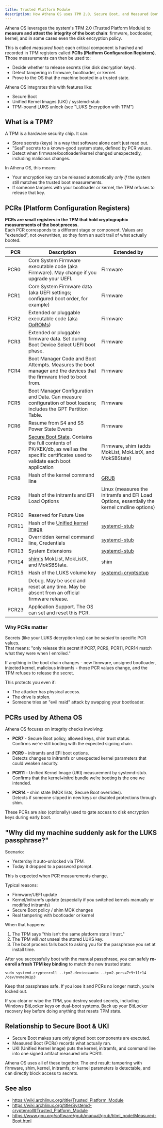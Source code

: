 ```yaml
---
title: Trusted Platform Module
description: How Athena OS uses TPM 2.0, Secure Boot, and Measured Boot to protect system integrity.
---
```


Athena OS leverages the system's TPM 2.0 (Trusted Platform Module) to **measure and attest the integrity of the boot chain**: firmware, bootloader, kernel, and in some cases even the disk encryption policy.

This is called *measured boot*: each critical component is hashed and recorded in TPM registers called **PCRs (Platform Configuration Registers)**.  
Those measurements can then be used to:
- Decide whether to release secrets (like disk decryption keys).
- Detect tampering in firmware, bootloader, or kernel.
- Prove to the OS that the machine booted in a trusted state.

Athena OS integrates this with features like:
- Secure Boot
- Unified Kernel Images (UKI) / systemd-stub
- TPM-bound LUKS unlock (see "LUKS Encryption with TPM")

## What is a TPM?

A TPM is a hardware security chip. It can:
- Store secrets (keys) in a way that software alone can’t just read out.
- "Seal" secrets to a known-good system state, defined by PCR values.
- Detect when firmware/bootloader/kernel changed unexpectedly, including malicious changes.

In Athena OS, this means:
- Your encryption key can be released automatically *only if* the system still matches the trusted boot measurements.
- If someone tampers with your bootloader or kernel, the TPM refuses to release that key.

## PCRs (Platform Configuration Registers)

**PCRs are small registers in the TPM that hold cryptographic measurements of the boot process.**  
Each PCR corresponds to a different stage or component. Values are "extended", not overwritten, so they form an audit trail of what actually booted.

| PCR | Description | Extended by |
| --- | ----------- | ----------- |
| PCR0 | Core System Firmware executable code (aka Firmware). May change if you upgrade your UEFI.  | Firmware |
| PCR1 | Core System Firmware data (aka UEFI settings; configured boot order, for example)  | Firmware |
| PCR2 | Extended or pluggable executable code (aka [OpROMs](https://en.wikipedia.org/wiki/Option_ROM))  | Firmware |
| PCR3 | Extended or pluggable firmware data. Set during Boot Device Select UEFI boot phase.  | Firmware |
| PCR4 | Boot Manager Code and Boot Attempts. Measures the boot manager and the devices that the firmware tried to boot from.  | Firmware |
| PCR5 | Boot Manager Configuration and Data. Can measure configuration of boot loaders; includes the GPT Partition Table.  | Firmware |
| PCR6 | Resume from S4 and S5 Power State Events  | Firmware |
| PCR7 | [Secure Boot State](https://superuser.com/questions/1640985/how-to-enable-bitlocker-when-booting-windows-10-from-a-non-microsoft-boot-manage). Contains the full contents of PK/KEK/db, as well as the specific certificates used to validate each boot application | Firmware, shim (adds MokList, MokListX, and MokSBState)  |
| PCR8 | Hash of the kernel command line  | [GRUB](https://lists.gnu.org/archive/html/grub-devel/2017-07/msg00003.html) |
| PCR9 | Hash of the initramfs and EFI Load Options  | Linux (measures the initramfs and EFI Load Options, essentially the kernel cmdline options)  |
| PCR10 | Reserved for Future Use  |  |
| PCR11 | Hash of the [Unified kernel image](https://wiki.archlinux.org/title/Unified_kernel_image) | [systemd-stub](https://man.archlinux.org/man/systemd-stub.7) |
| PCR12 | Overridden kernel command line, Credentials  | [systemd-stub](https://man.archlinux.org/man/systemd-stub.7) |
| PCR13 | System Extensions  | [systemd-stub](https://man.archlinux.org/man/systemd-stub.7) |
| PCR14 | [shim's](https://github.com/rhboot/shim/blob/main/README.tpm) MokList, MokListX, and MokSBState. | shim |
| PCR15 | Hash of the LUKS volume key | [systemd-cryptsetup](https://systemd.io/TPM2_PCR_MEASUREMENTS/#pcr-measurements-made-by-systemd-cryptsetup-userspace) |
| PCR16 | Debug. May be used and reset at any time. May be absent from an official firmware release.  |  |
| PCR23 | Application Support. The OS can set and reset this PCR.  |  |

### Why PCRs matter

Secrets (like your LUKS decryption key) can be *sealed* to specific PCR values.  
That means: "only release this secret if PCR7, PCR9, PCR11, PCR14 match what they were when I enrolled."

If anything in the boot chain changes - new firmware, unsigned bootloader, injected kernel, malicious initramfs - those PCR values change, and the TPM refuses to release the secret.

This protects you even if:
- The attacker has physical access.
- The drive is stolen.
- Someone tries an "evil maid" attack by swapping your bootloader.

## PCRs used by Athena OS

Athena OS focuses on integrity checks involving:

- **PCR7** - Secure Boot policy, allowed keys, shim trust status.  
  Confirms we’re still booting with the expected signing chain.

- **PCR9** - initramfs and EFI boot options.  
  Detects changes to initramfs or unexpected kernel parameters that could weaken security.

- **PCR11** - Unified Kernel Image (UKI) measurement by systemd-stub.  
  Confirms that the kernel+initrd bundle we’re booting is the one we intended.

- **PCR14** - shim state (MOK lists, Secure Boot overrides).  
  Detects if someone slipped in new keys or disabled protections through shim.

These PCRs are also (optionally) used to gate access to disk encryption keys during early boot.

## "Why did my machine suddenly ask for the LUKS passphrase?"

Scenario:
- Yesterday it auto-unlocked via TPM.
- Today it dropped to a password prompt.

This is expected when PCR measurements change.

Typical reasons:
- Firmware/UEFI update
- Kernel/initramfs update (especially if you switched kernels manually or modified initramfs)
- Secure Boot policy / shim MOK changes
- Real tampering with bootloader or kernel

When that happens:
1. The TPM says "this isn’t the same platform state I trust."
2. The TPM will *not* unseal the stored LUKS key.
3. The boot process falls back to asking you for the passphrase you set at install time.

After you successfully boot with the manual passphrase, you can safely **re-enroll a fresh TPM key binding** to match the new trusted state:
```shell
sudo systemd-cryptenroll --tpm2-device=auto --tpm2-pcrs=7+9+11+14 /dev/nvme0n1p3
```

Keep that passphrase safe. If you lose it and PCRs no longer match, you’re locked out.

If you clear or wipe the TPM, you destroy sealed secrets, including Windows BitLocker keys on dual-boot systems. Back up your BitLocker recovery key before doing anything that resets TPM state.

## Relationship to Secure Boot & UKI

* Secure Boot makes sure only signed boot components are executed.
* Measured Boot (PCRs) records what actually ran.
* UKI (Unified Kernel Image) puts the kernel, initramfs, and command line into one signed artifact measured into PCR11.

Athena OS uses all of these together. The end result: tampering with firmware, shim, kernel, initramfs, or kernel parameters is detectable, and can directly block access to secrets.

## See also
* https://wiki.archlinux.org/title/Trusted_Platform_Module
* https://wiki.archlinux.org/title/Systemd-cryptenroll#Trusted_Platform_Module
* https://www.gnu.org/software/grub/manual/grub/html_node/Measured-Boot.html


<ImageComponent />
